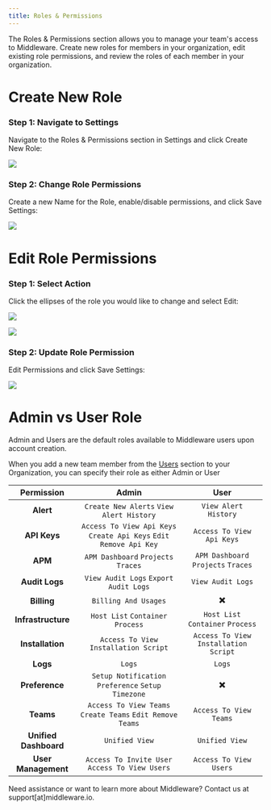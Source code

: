 ```yaml
---
title: Roles & Permissions
---
```


The Roles & Permissions section allows you to manage your team's access to Middleware. Create new roles for members in your organization, edit existing role permissions, and review the roles of each member in your organization.

# Create New Role

### Step 1: Navigate to Settings

Navigate to the Roles & Permissions section in Settings and click Create New Role:

![](https://lh5.googleusercontent.com/A-uzVDTO8dQDZELluFI8WQ3gnYPxA_jR9An0YWx_AsqVG8mqA6n18OaHl9hZw9vNgR1Z24R58ZwWZjYi3KFT5VvE3cqdA5tcglB3DUsL_qXd9ytv2w-8LzfkSSsYRmnGj-Glv9NcGNNu_cZOfYEeloI)

### Step 2: Change Role Permissions

Create a new Name for the Role, enable/disable permissions, and click Save Settings:

![](https://lh6.googleusercontent.com/gq9PrLvxw46VErn5WSgfXP_VbXB8GX3z3nop-y62kZXkE7GhEX1-fr_wmZP9NupfCC5iMgdlc0utQ20Mw5i_CUtuLmvCOsNx-kymDVYEFQ-j1W5THgtJsK7Y1PiKFpkFdUr_ncpiblSt9TpfCts4d3Q)


# Edit Role Permissions

### Step 1: Select Action

Click the ellipses of the role you would like to change and select Edit:

![](https://lh3.googleusercontent.com/xIh9wqBdyKjRLGrSGp8vH-gRW2WLUu0iIhaUp23U5crWWaL1gXZpea_1D6tJuimMAfEiL2zORv_h7PUXn2yZYWQ3L7roTN7w7qvQhLx48W1Qex39BnsG594v-ZeK70jznw35xElFO7VrLYX50hWno1A)


![](https://lh3.googleusercontent.com/7cy5oGaIcmIxLi8W3Rr3VdQEqQIZ1mhbbO31tFWifAVd2xDScaR9A67isaSJ5uVnXDWe7d7bsf_nDrJ9jidAGSWc9NGLbzWwhCMvfeLsDuIUtTnL0kBzrhxtnNvGrfgIz_PDjmjX2PLvp3r5rRoltas)

### Step 2: Update Role Permission

Edit Permissions and click Save Settings:

![](https://lh6.googleusercontent.com/zI1rCa9jBlDOb9a29ffKDSBKT6TGhhZ7RQaF8TMgH9NaUPXTQ8iyjpIgp9QPrkAoZZHYyXLIY-cgnutuNQMl71kCfsSzt-n-1-gT6-9FPGSn-xklpB5S5H2ByjJz3v9p4KxlgnGGmFF2vceuVAW33rg)

# Admin vs User Role

Admin and Users are the default roles available to Middleware users upon account creation.

<Note> When you add a new team member from the [Users](https://docs.middleware.io/admin/settings/users) section to your Organization, you can specify their role as either Admin or User</Note>


| **Permission**     | **Admin**    | **User** |
| :-----------------: | :----------: | :------: |
| **Alert** | `Create New Alerts` `View Alert History` | `View Alert History` |
| **API Keys** | `Access To View Api Keys` `Create Api Keys` `Edit Remove Api Key` | `Access To View Api Keys` |
| **APM** | `APM Dashboard` `Projects` `Traces`| `APM Dashboard` `Projects` `Traces` |
| **Audit Logs** | `View Audit Logs` `Export Audit Logs` | `View Audit Logs` |
| **Billing** | `Billing And Usages` | ✖️ |
| **Infrastructure** | `Host List` `Container` `Process` | `Host List` `Container` `Process` | 
| **Installation** | `Access To View Installation Script` | `Access To View Installation Script` |
| **Logs** | `Logs` | `Logs` | 
| **Preference** | `Setup Notification Preference` `Setup Timezone` | ✖️ | 
| **Teams** | `Access To View Teams` `Create Teams` `Edit Remove Teams` | `Access To View Teams` |
| **Unified Dashboard** | `Unified View` | `Unified View` | 
| **User Management** | `Access To Invite User` `Access To View Users` | `Access To View Users` |

<Note> Need assistance or want to learn more about Middleware? Contact us at support[at]middleware.io. </Note>